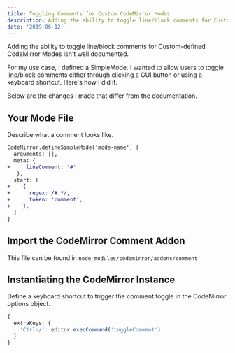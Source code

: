 ```yaml
---
title: Toggling Comments for Custom CodeMirror Modes
description: Adding the ability to toggle line/block comments for Custom-defined CodeMirror Modes isn't well documented.
date: '2019-06-12'
---
```


Adding the ability to toggle line/block comments for Custom-defined CodeMirror Modes isn't well documented.

For my use case, I defined a SimpleMode. I wanted to allow users to toggle line/block comments either through clicking a GUI button or using a keyboard shortcut. Here's how I did it.

Below are the changes I made that differ from the documentation.

## Your Mode File

Describe what a comment looks like.

```diff
CodeMirror.defineSimpleMode('mode-name', {
  arguments: [],
  meta: {
+     lineComment: '#'
   },
  start: [
+    {
+      regex: /#.*/,
+      token: 'comment',
+    },
  ]
}
```

## Import the CodeMirror Comment Addon

This file can be found in `node_modules/codemirror/addons/comment`

## Instantiating the CodeMirror Instance

Define a keyboard shortcut to trigger the comment toggle in the CodeMirror options object.

```ts
{
  extraKeys: {
    'Ctrl-/': editor.execCommand('toggleComment')
  }
}
```
